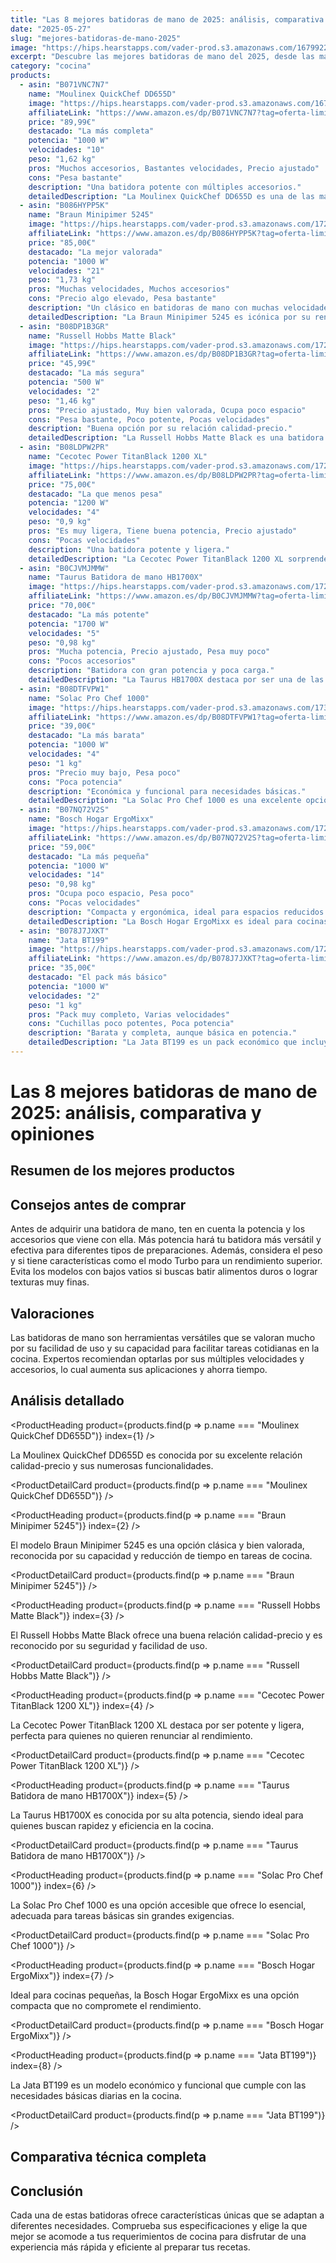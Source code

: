 ```yaml
---
title: "Las 8 mejores batidoras de mano de 2025: análisis, comparativa y opiniones"
date: "2025-05-27"
slug: "mejores-batidoras-de-mano-2025"
image: "https://hips.hearstapps.com/vader-prod.s3.amazonaws.com/1679922049-41-N2DG52YL._SL500_.jpg?crop=1xw:0.994xh;center,top&resize=980:*"
excerpt: "Descubre las mejores batidoras de mano del 2025, desde las más potentes hasta las más económicas, con una completa comparativa y análisis de cada una."
category: "cocina"
products:
  - asin: "B071VNC7N7"
    name: "Moulinex QuickChef DD655D"
    image: "https://hips.hearstapps.com/vader-prod.s3.amazonaws.com/1679922049-41-N2DG52YL._SL500_.jpg?crop=1xw:0.994xh;center,top&resize=980:*"
    affiliateLink: "https://www.amazon.es/dp/B071VNC7N7?tag=oferta-limitada-21"
    price: "89,99€"
    destacado: "La más completa"
    potencia: "1000 W"
    velocidades: "10"
    peso: "1,62 kg"
    pros: "Muchos accesorios, Bastantes velocidades, Precio ajustado"
    cons: "Pesa bastante"
    description: "Una batidora potente con múltiples accesorios."
    detailedDescription: "La Moulinex QuickChef DD655D es una de las más potentes del mercado, destacada por sus 1000 W de potencia y su cúpula antisalpicaduras. Incluye múltiples accesorios y ofrece una excelente relación calidad-precio."
  - asin: "B086HYPP5K"
    name: "Braun Minipimer 5245"
    image: "https://hips.hearstapps.com/vader-prod.s3.amazonaws.com/1721736798-51fmOmAJ5nL.jpg?crop=1xw:1.00xh;center,top&resize=980:*"
    affiliateLink: "https://www.amazon.es/dp/B086HYPP5K?tag=oferta-limitada-21"
    price: "85,00€"
    destacado: "La mejor valorada"
    potencia: "1000 W"
    velocidades: "21"
    peso: "1,73 kg"
    pros: "Muchas velocidades, Muchos accesorios"
    cons: "Precio algo elevado, Pesa bastante"
    description: "Un clásico en batidoras de mano con muchas velocidades."
    detailedDescription: "La Braun Minipimer 5245 es icónica por su rendimiento y versatilidad, respaldada por más de 7000 reseñas positivas. Con 21 velocidades y múltiples accesorios, es ideal para quienes buscan una batidora completa y de confianza."
  - asin: "B08DP1B3GR"
    name: "Russell Hobbs Matte Black"
    image: "https://hips.hearstapps.com/vader-prod.s3.amazonaws.com/1721736503-610NWplIa9L.jpg?crop=1.00xw:0.917xh;0,0.0527xh&resize=980:*"
    affiliateLink: "https://www.amazon.es/dp/B08DP1B3GR?tag=oferta-limitada-21"
    price: "45,99€"
    destacado: "La más segura"
    potencia: "500 W"
    velocidades: "2"
    peso: "1,46 kg"
    pros: "Precio ajustado, Muy bien valorada, Ocupa poco espacio"
    cons: "Pesa bastante, Poco potente, Pocas velocidades"
    description: "Buena opción por su relación calidad-precio."
    detailedDescription: "La Russell Hobbs Matte Black es una batidora que, pese a su baja potencia de 500 W, ofrece seguridad y un buen rendimiento para preparaciones básicas. Ideal para quienes priorizan economía y facilidad de uso."
  - asin: "B08LDPW2PR"
    name: "Cecotec Power TitanBlack 1200 XL"
    image: "https://hips.hearstapps.com/vader-prod.s3.amazonaws.com/1721736718-519QYwuoZPL.jpg?crop=1xw:1.00xh;center,top&resize=980:*"
    affiliateLink: "https://www.amazon.es/dp/B08LDPW2PR?tag=oferta-limitada-21"
    price: "75,00€"
    destacado: "La que menos pesa"
    potencia: "1200 W"
    velocidades: "4"
    peso: "0,9 kg"
    pros: "Es muy ligera, Tiene buena potencia, Precio ajustado"
    cons: "Pocas velocidades"
    description: "Una batidora potente y ligera."
    detailedDescription: "La Cecotec Power TitanBlack 1200 XL sorprende con su potencia de 1200 W y un peso ligero de 0,9 kg. Esta batidora es perfecta para quienes buscan funcionalidad y potencia en un diseño ligero."
  - asin: "B0CJVMJMMW"
    name: "Taurus Batidora de mano HB1700X"
    image: "https://hips.hearstapps.com/vader-prod.s3.amazonaws.com/1721736998-51h7c4GEszL.jpg?crop=1xw:1.00xh;center,top&resize=980:*"
    affiliateLink: "https://www.amazon.es/dp/B0CJVMJMMW?tag=oferta-limitada-21"
    price: "70,00€"
    destacado: "La más potente"
    potencia: "1700 W"
    velocidades: "5"
    peso: "0,98 kg"
    pros: "Mucha potencia, Precio ajustado, Pesa muy poco"
    cons: "Pocos accesorios"
    description: "Batidora con gran potencia y poca carga."
    detailedDescription: "La Taurus HB1700X destaca por ser una de las más potentes con 1700 W, perfecta para texturas finas y salsas emulsionadas. Aunque básica en accesorios, su potencia compensa cualquier limitación."
  - asin: "B08DTFVPW1"
    name: "Solac Pro Chef 1000"
    image: "https://hips.hearstapps.com/vader-prod.s3.amazonaws.com/1733214720-41HmpOMsTjL.jpg?crop=1xw:1.00xh;center,top&resize=980:*"
    affiliateLink: "https://www.amazon.es/dp/B08DTFVPW1?tag=oferta-limitada-21"
    price: "39,00€"
    destacado: "La más barata"
    potencia: "1000 W"
    velocidades: "4"
    peso: "1 kg"
    pros: "Precio muy bajo, Pesa poco"
    cons: "Poca potencia"
    description: "Económica y funcional para necesidades básicas."
    detailedDescription: "La Solac Pro Chef 1000 es una excelente opción si buscas economía en una batidora de mano. Sus cuchillas de acero inoxidable y velocidad TURBO, le permiten realizar funciones básicas a un precio muy competitivo."
  - asin: "B07NQ72V2S"
    name: "Bosch Hogar ErgoMixx"
    image: "https://hips.hearstapps.com/vader-prod.s3.amazonaws.com/1721737298-514fI6o69EL.jpg?crop=1xw:1.00xh;center,top&resize=980:*"
    affiliateLink: "https://www.amazon.es/dp/B07NQ72V2S?tag=oferta-limitada-21"
    price: "59,00€"
    destacado: "La más pequeña"
    potencia: "1000 W"
    velocidades: "14"
    peso: "0,98 kg"
    pros: "Ocupa poco espacio, Pesa poco"
    cons: "Pocas velocidades"
    description: "Compacta y ergonómica, ideal para espacios reducidos."
    detailedDescription: "La Bosch Hogar ErgoMixx es ideal para cocinas pequeñas, con su diseño ergonómico y sus 14 niveles de potencia. Pese a su tamaño compacto, ofrece un rendimiento confiable para actividades cotidianas."
  - asin: "B078J7JXKT"
    name: "Jata BT199"
    image: "https://hips.hearstapps.com/vader-prod.s3.amazonaws.com/1721737123-71CdRymBpFL.jpg?crop=1.00xw:0.875xh;0,0.0969xh&resize=980:*"
    affiliateLink: "https://www.amazon.es/dp/B078J7JXKT?tag=oferta-limitada-21"
    price: "35,00€"
    destacado: "El pack más básico"
    potencia: "1000 W"
    velocidades: "2"
    peso: "1 kg"
    pros: "Pack muy completo, Varias velocidades"
    cons: "Cuchillas poco potentes, Poca potencia"
    description: "Barata y completa, aunque básica en potencia."
    detailedDescription: "La Jata BT199 es un pack económico que incluye lo esencial para comenzar. Aunque sus cuchillas no son las más potentes, cumple con las funciones básicas de manera eficaz."
---
```



# Las 8 mejores batidoras de mano de 2025: análisis, comparativa y opiniones

## Resumen de los mejores productos

<ProductRankingTable products={products} />

## Consejos antes de comprar

Antes de adquirir una batidora de mano, ten en cuenta la potencia y los accesorios que viene con ella. Más potencia hará tu batidora más versátil y efectiva para diferentes tipos de preparaciones. Además, considera el peso y si tiene características como el modo Turbo para un rendimiento superior. Evita los modelos con bajos vatios si buscas batir alimentos duros o lograr texturas muy finas.

## Valoraciones 

Las batidoras de mano son herramientas versátiles que se valoran mucho por su facilidad de uso y su capacidad para facilitar tareas cotidianas en la cocina. Expertos recomiendan optarlas por sus múltiples velocidades y accesorios, lo cual aumenta sus aplicaciones y ahorra tiempo.

## Análisis detallado

<ProductHeading product={products.find(p => p.name === "Moulinex QuickChef DD655D")} index={1} />

La Moulinex QuickChef DD655D es conocida por su excelente relación calidad-precio y sus numerosas funcionalidades.

<ProductDetailCard product={products.find(p => p.name === "Moulinex QuickChef DD655D")} />

<ProductHeading product={products.find(p => p.name === "Braun Minipimer 5245")} index={2} />

El modelo Braun Minipimer 5245 es una opción clásica y bien valorada, reconocida por su capacidad y reducción de tiempo en tareas de cocina.

<ProductDetailCard product={products.find(p => p.name === "Braun Minipimer 5245")} />

<ProductHeading product={products.find(p => p.name === "Russell Hobbs Matte Black")} index={3} />

El Russell Hobbs Matte Black ofrece una buena relación calidad-precio y es reconocido por su seguridad y facilidad de uso.

<ProductDetailCard product={products.find(p => p.name === "Russell Hobbs Matte Black")} />

<ProductHeading product={products.find(p => p.name === "Cecotec Power TitanBlack 1200 XL")} index={4} />

La Cecotec Power TitanBlack 1200 XL destaca por ser potente y ligera, perfecta para quienes no quieren renunciar al rendimiento.

<ProductDetailCard product={products.find(p => p.name === "Cecotec Power TitanBlack 1200 XL")} />

<ProductHeading product={products.find(p => p.name === "Taurus Batidora de mano HB1700X")} index={5} />

La Taurus HB1700X es conocida por su alta potencia, siendo ideal para quienes buscan rapidez y eficiencia en la cocina.

<ProductDetailCard product={products.find(p => p.name === "Taurus Batidora de mano HB1700X")} />

<ProductHeading product={products.find(p => p.name === "Solac Pro Chef 1000")} index={6} />

La Solac Pro Chef 1000 es una opción accesible que ofrece lo esencial, adecuada para tareas básicas sin grandes exigencias.

<ProductDetailCard product={products.find(p => p.name === "Solac Pro Chef 1000")} />

<ProductHeading product={products.find(p => p.name === "Bosch Hogar ErgoMixx")} index={7} />

Ideal para cocinas pequeñas, la Bosch Hogar ErgoMixx es una opción compacta que no compromete el rendimiento.

<ProductDetailCard product={products.find(p => p.name === "Bosch Hogar ErgoMixx")} />

<ProductHeading product={products.find(p => p.name === "Jata BT199")} index={8} />

La Jata BT199 es un modelo económico y funcional que cumple con las necesidades básicas diarias en la cocina.

<ProductDetailCard product={products.find(p => p.name === "Jata BT199")} />

## Comparativa técnica completa

<ProductTable products={products} />

## Conclusión

Cada una de estas batidoras ofrece características únicas que se adaptan a diferentes necesidades. Comprueba sus especificaciones y elige la que mejor se acomode a tus requerimientos de cocina para disfrutar de una experiencia más rápida y eficiente al preparar tus recetas.